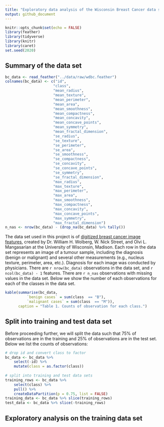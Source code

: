```yaml
---
title: "Exploratory data analysis of the Wisconsin Breast Cancer data set"
output: github_document
---
```


```r
knitr::opts_chunk$set(echo = FALSE)
library(feather)
library(tidyverse)
library(knitr)
library(caret)
set.seed(2020)
```

## Summary of the data set

```r
bc_data <- read_feather("../data/raw/wdbc.feather")
colnames(bc_data) <- c("id",
                      "class",
                      "mean_radius",
                      "mean_texture",
                      "mean_perimeter", 
                      "mean_area",
                      "mean_smoothness",
                      "mean_compactness",
                      "mean_concavity",
                      "mean_concave_points",
                      "mean_symmetry",
                      "mean_fractal_dimension",
                      "se_radius",
                      "se_texture",
                      "se_perimeter", 
                      "se_area",
                      "se_smoothness",
                      "se_compactness",
                      "se_concavity",
                      "se_concave_points",
                      "se_symmetry",
                      "se_fractal_dimension",
                      "max_radius",
                      "max_texture",
                      "max_perimeter", 
                      "max_area",
                      "max_smoothness",
                      "max_compactness",
                      "max_concavity",
                      "max_concave_points",
                      "max_symmetry",
                      "max_fractal_dimension")
n_nas <- nrow(bc_data) - (drop_na(bc_data) %>% tally())
```

The data set used in this project is of [digitized breast cancer image features](http://archive.ics.uci.edu/ml/datasets/Breast+Cancer+Wisconsin+%28Diagnostic%29), created by Dr. William H. Wolberg, W. Nick Street, and Olvi L. Mangasarian at the University of Wisconsin, Madison. Each row in the data set represents an image of a tumour sample, including the diagnosis (benign or malignant) and several other measurements (e.g., nucleus texture, perimeter, area, etc.). Diagnosis for each image was conducted by physicians. There are `r nrow(bc_data)` observations in the data set, and `r ncol(bc_data) - 1` features. There are `r n_nas` observations with missing values in the data set. Below we show the number of each observations for each of the classes in the data set. 

```r
kable(summarise(bc_data,
          `benign cases` = sum(class  == "B"),
          `malignant cases` = sum(class  == "M")),
      caption = "Table 1. Counts of observation for each class.")
```


## Split into training and test data set

Before proceeding further, we will split the data such that 75% of observations are in the training and 25% of observations are in the test set. Below we list the counts of observations:

```r
# drop id and convert class to factor
bc_data <- bc_data %>% 
    select(-id) %>% 
    mutate(class = as.factor(class))
  
# split into training and test data sets
training_rows <- bc_data %>% 
    select(class) %>% 
    pull() %>%
    createDataPartition(p = 0.75, list = FALSE)
training_data <- bc_data %>% slice(training_rows)
test_data <- bc_data %>% slice(-training_rows)


```



## Exploratory analysis on the training data set

